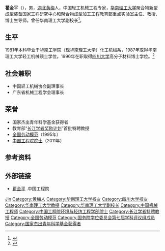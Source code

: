 '''瞿金平'''（{{bd|1957年|6月4日|}}），男，[[湖北|湖北]][[黄梅县|黄梅]]人，中国轻工机械工程专家，[[华南理工大学|华南理工大学]]聚合物新型成型装备国家工程研究中心和聚合物成型加工工程教育部重点实验室主任、教授、博士生导师。曾任华南理工大学副校长<ref >{{cite web|url=http://www.polymer.cn/scholar/scholar148.html | language= | title=华南理工大学瞿金平教授 |publisher=中国聚合物网 |date=2009-05-05 |accessdate= }}</ref>。

== 生平 ==
1981年本科毕业于[[华南工学院|华南工学院]]（现[[华南理工大学|华南理工大学]]）化工机械系，1987年取得华南理工大学轻工机械硕士学位，1996年在职取得[[四川大学|四川大学]]高分子材料博士学位。<ref>{{cite web |url=http://www.cast.org.cn/n35081/n35473/n35518/13635688.html |language= |title=瞿金平院士：30年与螺杆“较劲” |publisher=中国科学技术协会 |date=2012-01-14|accessdate= |deadurl=yes |archiveurl=https://web.archive.org/web/20160304192954/http://www.cast.org.cn/n35081/n35473/n35518/13635688.html |archivedate=2016-03-04}}</ref>

== 社会兼职 ==
* 中国轻工机械协会副理事长
* 广东省机械工程学会理事长

== 荣誉 ==
* 国家杰出青年科学基金获得者
* 教育部“[[长江学者奖励计划|长江学者奖励计划]]”首批特聘教授
* [[全国劳动模范|全国劳动模范]]（1995年）
* [[中国工程院院士|中国工程院院士]]（2011年）

== 参考资料 ==
{{reflist}}

== 外部链接 ==
* [http://www.cae.cn/cae/jsp/jump.jsp?oid=20120229115832187206188 瞿金平] {{Wayback|url=http://www.cae.cn/cae/jsp/jump.jsp?oid=20120229115832187206188 |date=20150331050931 }}.中国工程院

{{中国工程院环境与轻纺工程学部院士}}
{{第一批“长江学者奖励计划”特聘教授}}
{{国务院学位委员会第七届学科评议组/材料科学与工程}}

{{Authority control}}{{中国科学家小作品}}
{{DEFAULTSORT:Qu瞿}}
[[Category:瞿姓|Jin]]
[[Category:黄梅人|Category:黄梅人]]
[[Category:华南理工大学校友|Category:华南理工大学校友]]
[[Category:四川大学校友|Category:四川大学校友]]
[[Category:华南理工大学教授|Category:华南理工大学教授]]
[[Category:华南理工大学副校长|Category:华南理工大学副校长]]
[[Category:中国机械工程师|Category:中国机械工程师]]
[[Category:中国工程院环境与轻纺工程学部院士|Category:中国工程院环境与轻纺工程学部院士]]
[[Category:长江学者特聘教授|Category:长江学者特聘教授]]
[[Category:全国劳动模范|Category:全国劳动模范]]
[[Category:国务院学位委员会第七届学科评议组成员|Category:国务院学位委员会第七届学科评议组成员]]
[[Category:国家杰出青年科学基金获得者|Category:国家杰出青年科学基金获得者]]
